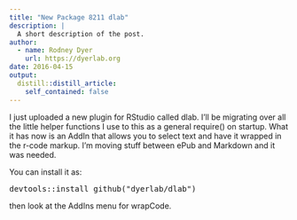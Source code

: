 ```yaml
---
title: "New Package 8211 dlab"
description: |
  A short description of the post.
author:
  - name: Rodney Dyer
    url: https://dyerlab.org
date: 2016-04-15
output:
  distill::distill_article:
    self_contained: false
---
```





I just uploaded a new plugin for RStudio called dlab.  I'll be migrating over all the little helper functions I use to this as a general require() on startup.  What it has now is an AddIn that allows you to select text and have it wrapped in the r-code markup.  I'm moving stuff between ePub and Markdown and it was needed.

You can install it as:

<pre class="lang:r decode:true">devtools::install_github("dyerlab/dlab")</pre>

then look at the AddIns menu for wrapCode.
 
 
 
